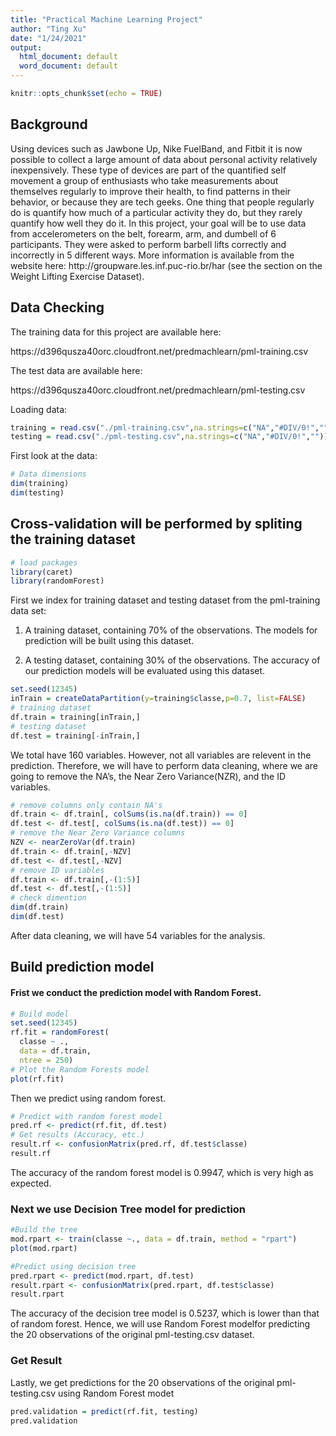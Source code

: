 ```yaml
---
title: "Practical Machine Learning Project"
author: "Ting Xu"
date: "1/24/2021"
output:
  html_document: default
  word_document: default
---
```


```r
knitr::opts_chunk$set(echo = TRUE)
```

## Background

Using devices such as Jawbone Up, Nike FuelBand, and Fitbit it is now possible to collect a large amount of data about personal activity relatively inexpensively. These type of devices are part of the quantified self movement a group of enthusiasts who take measurements about themselves regularly to improve their health, to find patterns in their behavior, or because they are tech geeks. One thing that people regularly do is quantify how much of a particular activity they do, but they rarely quantify how well they do it. In this project, your goal will be to use data from accelerometers on the belt, forearm, arm, and dumbell of 6 participants. They were asked to perform barbell lifts correctly and incorrectly in 5 different ways. More information is available from the website here: http://groupware.les.inf.puc-rio.br/har (see the section on the Weight Lifting Exercise Dataset).

## Data Checking

The training data for this project are available here:

https://d396qusza40orc.cloudfront.net/predmachlearn/pml-training.csv

The test data are available here:

https://d396qusza40orc.cloudfront.net/predmachlearn/pml-testing.csv

Loading data:

```r
training = read.csv("./pml-training.csv",na.strings=c("NA","#DIV/0!",""))
testing = read.csv("./pml-testing.csv",na.strings=c("NA","#DIV/0!",""))
```

First look at the data:
```r
# Data dimensions
dim(training)
dim(testing)
```

## Cross-validation will be performed by spliting the training dataset

```r
# load packages
library(caret)
library(randomForest)
```

First we index for training dataset and testing dataset from the pml-training data set:

1) A training dataset, containing 70% of the observations. The models for prediction will be built using this dataset.

2) A testing dataset, containing 30% of the observations. The accuracy of our prediction models will be evaluated using this dataset.


```r
set.seed(12345)
inTrain = createDataPartition(y=training$classe,p=0.7, list=FALSE)
# training dataset
df.train = training[inTrain,]
# testing dataset
df.test = training[-inTrain,]
```

We total have 160 variables. However, not all variables are relevent in the prediction. Therefore, we will have to perform data cleaning, where we are going to remove the NA's, the Near Zero Variance(NZR), and the ID variables.

```r
# remove columns only contain NA's
df.train <- df.train[, colSums(is.na(df.train)) == 0]
df.test <- df.test[, colSums(is.na(df.test)) == 0]
# remove the Near Zero Variance columns
NZV <- nearZeroVar(df.train)
df.train <- df.train[,-NZV]
df.test <- df.test[,-NZV]
# remove ID variables
df.train <- df.train[,-(1:5)]
df.test <- df.test[,-(1:5)]
# check dimention
dim(df.train)
dim(df.test)
```

After data cleaning, we will have 54 variables for the analysis.



## Build prediction model

#### Frist we conduct the prediction model with Random Forest.

```r

# Build model
set.seed(12345)
rf.fit = randomForest(
  classe ~ .,
  data = df.train,
  ntree = 250)
# Plot the Random Forests model
plot(rf.fit)
```


Then we predict using random forest.

```r

# Predict with random forest model
pred.rf <- predict(rf.fit, df.test)
# Get results (Accuracy, etc.)
result.rf <- confusionMatrix(pred.rf, df.test$classe)
result.rf
```

The accuracy of the random forest model is 0.9947, which is very high as expected.

### Next we use Decision Tree model for prediction

```r
#Build the tree
mod.rpart <- train(classe ~., data = df.train, method = "rpart")
plot(mod.rpart)
```

```r
#Predict using decision tree
pred.rpart <- predict(mod.rpart, df.test)
result.rpart <- confusionMatrix(pred.rpart, df.test$classe)
result.rpart 
```

The accuracy of the decision tree model is 0.5237, which is lower than that of random forest. Hence, we will use  Random Forest modelfor predicting the 20 observations of the original pml-testing.csv dataset.


### Get Result

Lastly, we get predictions for the 20 observations of the original pml-testing.csv using Random Forest modet

```r
pred.validation = predict(rf.fit, testing)
pred.validation
```


